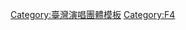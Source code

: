 {{Navbox musical artist
|name    = F4
|background = group_or_band
|bodyclass = hlist
|title   = [[F4 (台灣男子團體)|F4]]
|state   = 
|image   = 
|above   = 
* [[言承旭]]
* [[吳建豪]]
* [[朱孝天]]
* [[周渝民]]
|group1  = 音樂專輯
|list1   = 
* [[流星雨 (專輯)|流星雨]]
* [[煙火的季節]]
* [[在這裡等你]]
}}
<noinclude>
{{collapsible option}}
[[Category:臺灣演唱團體模板‎]]
[[Category:F4]]
</noinclude>